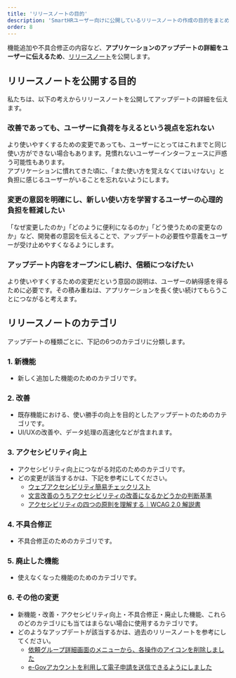 ```yaml
---
title: 'リリースノートの目的'
description: 'SmartHRユーザー向けに公開しているリリースノートの作成の目的をまとめています。'
order: 8
---
```

機能追加や不具合修正の内容など、**アプリケーションのアップデートの詳細をユーザーに伝えるため**、[リリースノート](https://support.smarthr.jp/ja/release-notes/)を公開します。

## リリースノートを公開する目的
私たちは、以下の考えからリリースノートを公開してアップデートの詳細を伝えます。

### 改善であっても、ユーザーに負荷を与えるという視点を忘れない  
より使いやすくするための変更であっても、ユーザーにとってはこれまでと同じ使い方ができない場合もあります。見慣れないユーザーインターフェースに戸惑う可能性もあります。  
アプリケーションに慣れてきた頃に、「また使い方を覚えなくてはいけない」と負担に感じるユーザーがいることを忘れないようにします。

### 変更の意図を明確にし、新しい使い方を学習するユーザーの心理的負担を軽減したい  
「なぜ変更したのか」「どのように便利になるのか」「どう使うための変更なのか」など、開発者の意図を伝えることで、アップデートの必要性や意義をユーザーが受け止めやすくなるようにします。

### アップデート内容をオープンにし続け、信頼につなげたい  
より使いやすくするための変更だという意図の説明は、ユーザーの納得感を得るために必要です。その積み重ねは、アプリケーションを長く使い続けてもらうことにつながると考えます。

## リリースノートのカテゴリ
アップデートの種類ごとに、下記の6つのカテゴリに分類します。

### 1. 新機能
- 新しく追加した機能のためのカテゴリです。

### 2. 改善
- 既存機能における、使い勝手の向上を目的としたアップデートのためのカテゴリです。
- UI/UXの改善や、データ処理の高速化などが含まれます。

### 3. アクセシビリティ向上
- アクセシビリティ向上につながる対応のためのカテゴリです。
- どの変更が該当するかは、下記を参考にしてください。
    - [ウェブアクセシビリティ簡易チェックリスト](/accessibility/check-list/)
    - [文言改善のうちアクセシビリティの改善になるかどうかの判断基準](/accessibility/text-check-list/)
    - [アクセシビリティの四つの原則を理解する｜WCAG 2.0 解説書](https://waic.jp/docs/UNDERSTANDING-WCAG20/intro.html#introduction-fourprincs-head)

### 4. 不具合修正
- 不具合修正のためのカテゴリです。

### 5. 廃止した機能
- 使えなくなった機能のためのカテゴリです。

### 6. その他の変更
- 新機能・改善・アクセシビリティ向上・不具合修正・廃止した機能、これらのどのカテゴリにも当てはまらない場合に使用するカテゴリです。
- どのようなアップデートが該当するかは、過去のリリースノートを参考にしてください。
  - [依頼グループ詳細画面のメニューから、各操作のアイコンを削除しました](https://support.smarthr.jp/ja/release-notes/keiyaku/2023-04-11/1262bee7-3e76-4691-b0aa-21a53ad38543/)
  - [e-Govアカウントを利用して電子申請を送信できるようにしました](https://support.smarthr.jp/ja/release-notes/doc/2023-10-12/1e66c7d3-5ea3-4ead-b034-23a928f4a082/)

